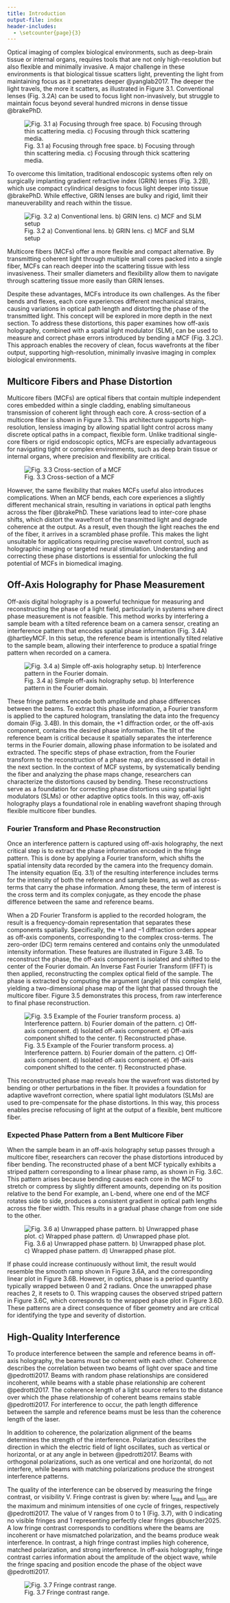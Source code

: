 ```yaml
---
title: Introduction
output-file: index
header-includes:
  - \setcounter{page}{3}  
---
```


\indent Optical imaging of complex biological environments, such as deep-brain tissue or internal organs, requires tools that are not only high-resolution but also flexible and minimally invasive. A major challenge in these environments is that biological tissue scatters light, preventing the light from maintaining focus as it penetrates deeper @yanglab2017. The deeper the light travels, the more it scatters, as illustrated in Figure 3.1. Conventional lenses (Fig. 3.2A) can be used to focus light non-invasively, but struggle to maintain focus beyond several hundred microns in dense tissue @brakePhD.

![Fig. 3.1 a) Focusing through free space. b) Focusing through thin scattering media. c) Focusing through thick scattering media.](./images/scatter.png)

\indent To overcome this limitation, traditional endoscopic systems often rely on surgically implanting gradient refractive index (GRIN) lenses (Fig. 3.2B), which use compact cylindrical designs to focus light deeper into tissue @brakePhD. While effective, GRIN lenses are bulky and rigid, limit their maneuverability and reach within the tissue.

![Fig. 3.2 a) Conventional lens. b) GRIN lens. c) MCF and SLM setup](./images/grinLens.png)

\index Multicore fibers (MCFs) offer a more flexible and compact alternative. By transmitting coherent light through multiple small cores packed into a single fiber, MCFs can reach deeper into the scattering tissue with less invasiveness. Their smaller diameters and flexibility allow them to navigate through scattering tissue more easily than GRIN lenses. 

\index Despite these advantages, MCFs introduce its own challenges. As the fiber bends and flexes, each core experiences different mechanical strains, causing variations in optical path length and distorting the phase of the transmitted light. This concept will be explored in more depth in the next section. To address these distortions, this paper examines how off-axis holography, combined with a spatial light modulator (SLM), can be used to measure and correct phase errors introduced by bending a MCF (Fig. 3.2C).  This approach enables the recovery of clean, focus wavefronts at the fiber output, supporting high-resolution, minimally invasive imaging in complex biological environments.

## Multicore Fibers and Phase Distortion {#multicore-fibers-and-phase-distortion}
\indent Multicore fibers (MCFs) are optical fibers that contain multiple independent cores embedded within a single cladding, enabling simultaneous transmission of coherent light through each core. A cross-section of a multicore fiber is shown in Figure 3.3. This architecture supports high-resolution, lensless imaging by allowing spatial light control across many discrete optical paths in a compact, flexible form. Unlike traditional single-core fibers or rigid endoscopic optics, MCFs are especially advantageous for navigating tight or complex environments, such as deep brain tissue or internal organs, where precision and flexibility are critical.

![Fig. 3.3 Cross-section of a MCF](./images/crossSection.png)

\indent However, the same flexibility that makes MCFs useful also introduces complications. When an MCF bends, each core experiences a slightly different mechanical strain, resulting in variations in optical path lengths across the fiber @brakePhD. These variations lead to inter-core phase shifts, which distort the wavefront of the transmitted light and degrade coherence at the output. As a result, even though the light reaches the end of the fiber, it arrives in a scrambled phase profile. This makes the light unsuitable for applications requiring precise wavefront control, such as holographic imaging or targeted neural stimulation. Understanding and correcting these phase distortions is essential for unlocking the full potential of MCFs in biomedical imaging.

## Off-Axis Holography for Phase Measurement {#off-axis-holography-for-phase-measurement}

\indent Off-axis digital holography is a powerful technique for measuring and reconstructing the phase of a light field, particularly in systems where direct phase measurement is not feasible. This method works by interfering a sample beam with a tilted reference beam on a camera sensor, creating an interference pattern that encodes spatial phase information (Fig. 3.4A) @hartleyMCF. In this setup, the reference beam is intentionally tilted relative to the sample beam, allowing their interference to produce a spatial fringe pattern when recorded on a camera.

![Fig. 3.4 a) Simple off-axis holography setup. b) Interference pattern in the Fourier domain.](./images/simpleOffAxis.png)

 \indent These fringe patterns encode both amplitude and phase differences between the beams. To extract this phase information, a Fourier transform is applied to the captured hologram, translating the data into the frequency domain (Fig. 3.4B). In this domain, the +1 diffraction order, or the off-axis component, contains the desired phase information. The tilt of the reference beam is critical because it spatially separates the interference terms in the Fourier domain, allowing phase information to be isolated and extracted. The specific steps of phase extraction, from the Fourier transform to the reconstruction of a phase map, are discussed in detail in the next section. In the context of MCF systems, by systematically bending the fiber and analyzing the phase maps change, researchers can characterize the distortions caused by bending. These reconstructions serve as a foundation for correcting phase distortions using spatial light modulators (SLMs) or other adaptive optics tools. In this way, off-axis holography plays a foundational role in enabling wavefront shaping through flexible multicore fiber bundles.

### Fourier Transform and Phase Reconstruction

\indent Once an interference pattern is captured using off-axis holography, the next critical step is to extract the phase information encoded in the fringe pattern. This is done by applying a Fourier transform, which shifts the spatial intensity data recorded by the camera into the frequency domain. The intensity equation (Eq. 3.1) of the resulting interference includes terms for the intensity of both the reference and sample beams, as well as cross-terms that carry the phase information. Among these, the term of interest is the cross term and its complex conjugate, as they encode the phase difference between the same and reference beams.

\begin{align}
I = \left| \hat{E}_S + \hat{E}_R \right|^2 
= \left| \hat{E}_S \right|^2 + \left| \hat{E}_R \right|^2 
+ \hat{E}_R \hat{E}_S^* + \hat{E}_S \hat{E}_R^* \quad \text{(Eq.~3.1)}
\end{align}

\indent When a 2D Fourier Transform is applied to the recorded hologram, the result is a frequency-domain representation that separates these components spatially. Specifically, the +1 and −1 diffraction orders appear as off-axis components, corresponding to the complex cross-terms. The zero-order (DC) term remains centered and contains only the unmodulated intensity information. These features are illustrated in Figure 3.4B. To reconstruct the phase, the off-axis component is isolated and shifted to the center of the Fourier domain. An Inverse Fast Fourier Transform (IFFT) is then applied, reconstructing the complex optical field of the sample. The phase is extracted by computing the argument (angle) of this complex field, yielding a two-dimensional phase map of the light that passed through the multicore fiber. Figure 3.5 demonstrates this process, from raw interference to final phase reconstruction.

![Fig. 3.5  Example of the Fourier transform process. a) Interference pattern. b) Fourier domain of the pattern. c) Off-axis component. d) Isolated off-axis component. e) Off-axis component shifted to the center. f) Reconstructed phase.](./images/example.png)

\indent This reconstructed phase map reveals how the wavefront was distorted by bending or other perturbations in the fiber. It provides a foundation for adaptive wavefront correction, where spatial light modulators (SLMs) are used to pre-compensate for the phase distortions. In this way, this process enables precise refocusing of light at the output of a flexible, bent multicore fiber.

### Expected Phase Pattern from a Bent Multicore Fiber

\indent When the sample beam in an off-axis holography setup passes through a multicore fiber, researchers can recover the phase distortions introduced by fiber bending. The reconstructed phase of a bent MCF typically exhibits a striped pattern corresponding to a linear phase ramp, as shown in Fig. 3.6C. This pattern arises because bending causes each core in the MCF to stretch or compress by slightly different amounts, depending on its position relative to the bend For example, an L-bend, where one end of the MCF rotates side to side, produces a consistent gradient in optical path lengths across the fiber width. This results in a gradual phase change from one side to the other. 

![Fig. 3.6  a) Unwrapped phase pattern. b) Unwrapped phase plot. c) Wrapped phase pattern. d) Unwrapped phase plot.](./images/ramp.png)

\indent If phase could increase continuously without limit, the result would resemble the smooth ramp shown in Figure 3.6A, and the corresponding linear plot in Figure 3.6B. However, in optics, phase is a period quantity typically wrapped between 0 and 2 radians. Once the unwrapped phase reaches 2, it resets to 0. This wrapping causes the observed striped pattern in Figure 3.6C, which corresponds to the wrapped phase plot in Figure 3.6D. These patterns are a direct consequence of fiber geometry and are critical for identifying the type and severity of distortion.

## High-Quality Interference {#high-quality-interference}

\indent To produce interference between the sample and reference beams in off-axis holography, the beams must be coherent with each other. Coherence describes the correlation between two beams of light over space and time @pedrotti2017. Beams with random phase relationships are considered incoherent, while beams with a stable phase relationship are coherent @pedrotti2017. The coherence length of a light source refers to the distance over which the phase relationship of coherent beams remains stable @pedrotti2017. For interference to occur, the path length difference between the sample and reference beams must be less than the coherence length of the laser.

\indent In addition to coherence, the polarization alignment of the beams determines the strength of the interference. Polarization describes the direction in which the electric field of light oscillates, such as vertical or horizontal, or at any angle in between @pedrotti2017. Beams with orthogonal polarizations, such as one vertical and one horizontal, do not interfere, while beams with matching polarizations produce the strongest interference patterns.

\indent The quality of the interference can be observed by measuring the fringe contrast, or visibility V. Fringe contrast is given by:
\begin{align}
|V| = \frac{I_{\text{max}} - I_{\text{min}}}{I_{\text{max}} + I_{\text{min}}} \quad \text{(Eq.~3.2)}
\end{align}
where I~max~ and I~min~ are the maximum and minimum intensities of one cycle of fringes, respectively @pedrotti2017. The value of V ranges from 0 to 1 (Fig. 3.7), with 0 indicating no visible fringes and 1 representing perfectly clear fringes @buscher2025. A low fringe contrast corresponds to conditions where the beams are incoherent or have mismatched polarization, and the beams produce weak interference. In contrast, a high fringe contrast implies high coherence, matched polarization, and strong interference. In off-axis holography, fringe contrast carries information about the amplitude of the object wave, while the fringe spacing and position encode the phase of the object wave @pedrotti2017.

![Fig. 3.7 Fringe contrast range.](./images/fringe.png)